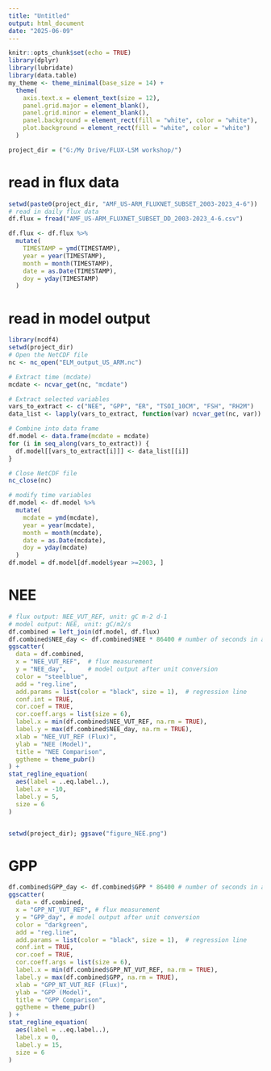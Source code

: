 ```yaml
---
title: "Untitled"
output: html_document
date: "2025-06-09"
---
```


```r
knitr::opts_chunk$set(echo = TRUE)
library(dplyr)
library(lubridate)
library(data.table)
my_theme <- theme_minimal(base_size = 14) +
  theme(
    axis.text.x = element_text(size = 12),
    panel.grid.major = element_blank(),
    panel.grid.minor = element_blank(),
    panel.background = element_rect(fill = "white", color = "white"),
    plot.background = element_rect(fill = "white", color = "white")
  )

project_dir = ("G:/My Drive/FLUX-LSM workshop/")
```
# read in flux data
```r
setwd(paste0(project_dir, "AMF_US-ARM_FLUXNET_SUBSET_2003-2023_4-6"))
# read in daily flux data
df.flux = fread("AMF_US-ARM_FLUXNET_SUBSET_DD_2003-2023_4-6.csv")

df.flux <- df.flux %>%
  mutate(
    TIMESTAMP = ymd(TIMESTAMP),
    year = year(TIMESTAMP),
    month = month(TIMESTAMP),
    date = as.Date(TIMESTAMP),
    doy = yday(TIMESTAMP)
  )
```

# read in model output
```r
library(ncdf4)
setwd(project_dir)
# Open the NetCDF file
nc <- nc_open("ELM_output_US_ARM.nc")

# Extract time (mcdate)
mcdate <- ncvar_get(nc, "mcdate")

# Extract selected variables
vars_to_extract <- c("NEE", "GPP", "ER", "TSOI_10CM", "FSH", "RH2M")
data_list <- lapply(vars_to_extract, function(var) ncvar_get(nc, var))

# Combine into data frame
df.model <- data.frame(mcdate = mcdate)
for (i in seq_along(vars_to_extract)) {
  df.model[[vars_to_extract[i]]] <- data_list[[i]]
}

# Close NetCDF file
nc_close(nc)

# modify time variables
df.model <- df.model %>%
  mutate(
    mcdate = ymd(mcdate),
    year = year(mcdate),
    month = month(mcdate),
    date = as.Date(mcdate),
    doy = yday(mcdate)
  )
df.model = df.model[df.model$year >=2003, ]
```
# NEE
```r
# flux output: NEE_VUT_REF, unit: gC m-2 d-1
# model output: NEE, unit: gC/m2/s
df.combined = left_join(df.model, df.flux)
df.combined$NEE_day <- df.combined$NEE * 86400 # number of seconds in a day
ggscatter(
  data = df.combined,
  x = "NEE_VUT_REF",  # flux measurement
  y = "NEE_day",      # model output after unit conversion
  color = "steelblue",
  add = "reg.line",
  add.params = list(color = "black", size = 1),  # regression line
  conf.int = TRUE,
  cor.coef = TRUE,
  cor.coeff.args = list(size = 6),
  label.x = min(df.combined$NEE_VUT_REF, na.rm = TRUE),
  label.y = max(df.combined$NEE_day, na.rm = TRUE),
  xlab = "NEE_VUT_REF (Flux)",
  ylab = "NEE (Model)",
  title = "NEE Comparison",
  ggtheme = theme_pubr()
) +
stat_regline_equation(
  aes(label = ..eq.label..),
  label.x = -10,
  label.y = 5,
  size = 6
)


setwd(project_dir); ggsave("figure_NEE.png")
```
# GPP
```r
df.combined$GPP_day <- df.combined$GPP * 86400 # number of seconds in a day
ggscatter(
  data = df.combined,
  x = "GPP_NT_VUT_REF", # flux measurement
  y = "GPP_day", # model output after unit conversion
  color = "darkgreen",
  add = "reg.line",
  add.params = list(color = "black", size = 1),  # regression line 
  conf.int = TRUE,
  cor.coef = TRUE,
  cor.coeff.args = list(size = 6),  
  label.x = min(df.combined$GPP_NT_VUT_REF, na.rm = TRUE),
  label.y = max(df.combined$GPP, na.rm = TRUE),
  xlab = "GPP_NT_VUT_REF (Flux)",
  ylab = "GPP (Model)",
  title = "GPP Comparison",
  ggtheme = theme_pubr()
) +
stat_regline_equation(
  aes(label = ..eq.label..),
  label.x = 0,
  label.y = 15,
  size = 6
)

```